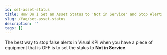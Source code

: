 ```yaml
---
id: set-asset-status
title: How Do I Set an Asset Status to 'Not in Service' and Stop Alerts?
slug: /faq/set-asset-status
description: ''
tags: []
---
```


The best way to stop false alerts in Visual KPI when you have a piece of equipment that is OFF is to set the status to **Not in Service**.
